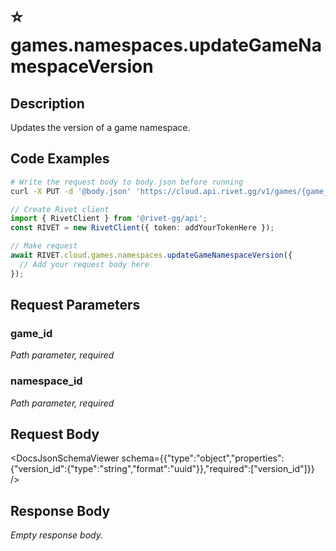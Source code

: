 

# ⭐️ games.namespaces.updateGameNamespaceVersion

## Description

Updates the version of a game namespace.


## Code Examples

<CodeGroup title='Request' tag='PUT' label='https://cloud.api.rivet.gg/v1/games/{game_id}/namespaces/{namespace_id}/version'>

```bash {{ title: 'cURL' }}
# Write the request body to body.json before running
curl -X PUT -d '@body.json' 'https://cloud.api.rivet.gg/v1/games/{game_id}/namespaces/{namespace_id}/version'
```

```ts
// Create Rivet client
import { RivetClient } from '@rivet-gg/api';
const RIVET = new RivetClient({ token: addYourTokenHere });

// Make request
await RIVET.cloud.games.namespaces.updateGameNamespaceVersion({
  // Add your request body here
});
```

</CodeGroup>


## Request Parameters


### game_id

_Path parameter, required_





### namespace_id

_Path parameter, required_





## Request Body

<DocsJsonSchemaViewer schema={{"type":"object","properties":{"version_id":{"type":"string","format":"uuid"}},"required":["version_id"]}} />


## Response Body

_Empty response body._
